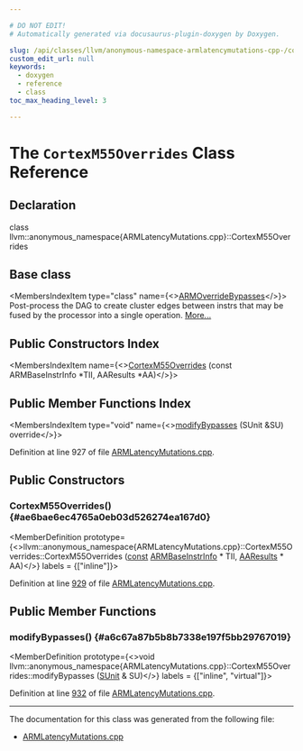 ```yaml
---

# DO NOT EDIT!
# Automatically generated via docusaurus-plugin-doxygen by Doxygen.

slug: /api/classes/llvm/anonymous-namespace-armlatencymutations-cpp-/cortexm55overrides
custom_edit_url: null
keywords:
  - doxygen
  - reference
  - class
toc_max_heading_level: 3

---
```





# The `CortexM55Overrides` Class Reference

<DoxygenPage pluginConfig={pluginConfig}>



## Declaration

<CodeBlock>class llvm::anonymous_namespace{ARMLatencyMutations.cpp}::CortexM55Overrides</CodeBlock>

## Base class

<MembersIndex>

<MembersIndexItem
  type="class"
  name={<><a href="/docs/api/classes/llvm/armoverridebypasses">ARMOverrideBypasses</a></>}>
Post-process the DAG to create cluster edges between instrs that may be fused by the processor into a single operation. <a href="/docs/api/classes/llvm/armoverridebypasses/#details">More...</a>
</MembersIndexItem>

</MembersIndex>

## Public Constructors Index

<MembersIndex>

<MembersIndexItem
  name={<><a href="#ae6bae6ec4765a0eb03d526274ea167d0">CortexM55Overrides</a> (const ARMBaseInstrInfo &#42;TII, AAResults &#42;AA)</>}>
</MembersIndexItem>

</MembersIndex>

## Public Member Functions Index

<MembersIndex>

<MembersIndexItem
  type="void"
  name={<><a href="#a6c67a87b5b8b7338e197f5bb29767019">modifyBypasses</a> (SUnit &amp;SU) override</>}>
</MembersIndexItem>

</MembersIndex>


Definition at line 927 of file <a href="/docs/api/files/lib/lib/target/lib/target/arm/armlatencymutations-cpp">ARMLatencyMutations.cpp</a>.

<SectionDefinition>

## Public Constructors

### CortexM55Overrides() {#ae6bae6ec4765a0eb03d526274ea167d0}

<MemberDefinition
  prototype={<>llvm::anonymous&#95;namespace&#123;ARMLatencyMutations.cpp&#125;::CortexM55Overrides::CortexM55Overrides (<a href="/docs/api/files/lib/lib/target/lib/target/aarch64/aarch64promoteconstant-cpp/#a90f8350fecae261c25be85d38b451bff">const</a> <a href="/docs/api/classes/llvm/armbaseinstrinfo">ARMBaseInstrInfo</a> &#42; TII, <a href="/docs/api/classes/llvm/aaresults">AAResults</a> &#42; AA)</>}
  labels = {["inline"]}>

Definition at line <a href="/docs/api/files/lib/lib/target/lib/target/arm/armlatencymutations-cpp/#l00929">929</a> of file <a href="/docs/api/files/lib/lib/target/lib/target/arm/armlatencymutations-cpp">ARMLatencyMutations.cpp</a>.
</MemberDefinition>

</SectionDefinition>

<SectionDefinition>

## Public Member Functions

### modifyBypasses() {#a6c67a87b5b8b7338e197f5bb29767019}

<MemberDefinition
  prototype={<>void llvm::anonymous&#95;namespace&#123;ARMLatencyMutations.cpp&#125;::CortexM55Overrides::modifyBypasses (<a href="/docs/api/classes/llvm/sunit">SUnit</a> &amp; SU)</>}
  labels = {["inline", "virtual"]}>

Definition at line <a href="/docs/api/files/lib/lib/target/lib/target/arm/armlatencymutations-cpp/#l00932">932</a> of file <a href="/docs/api/files/lib/lib/target/lib/target/arm/armlatencymutations-cpp">ARMLatencyMutations.cpp</a>.
</MemberDefinition>

</SectionDefinition>

<hr/>

The documentation for this class was generated from the following file:

<ul>
<li><a href="/docs/api/files/lib/lib/target/lib/target/arm/armlatencymutations-cpp">ARMLatencyMutations.cpp</a></li>
</ul>

</DoxygenPage>
